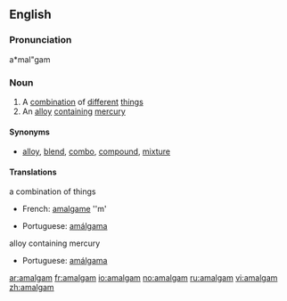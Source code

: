 ==English==
{{wikipedia}}
===Pronunciation===
a*mal"gam

===Noun===
{{en-noun|pl=amalgams}}

# A [[combination]] of [[different]] [[thing]]s
# An [[alloy]] [[contain]]ing [[mercury]]

====Synonyms====
* [[alloy]], [[blend]], [[combo]], [[compound]], [[mixture]]

====Translations====
;a combination of things
{{top}}
*French: [[amalgame]] ''m'
{{mid}}
*Portuguese: [[amálgama]] {{c}}
{{bottom}}

;alloy containing mercury
{{top}}
{{mid}}
*Portuguese: [[amálgama]] {{c}}
{{bottom}}

[[ar:amalgam]]
[[fr:amalgam]]
[[io:amalgam]]
[[no:amalgam]]
[[ru:amalgam]]
[[vi:amalgam]]
[[zh:amalgam]]